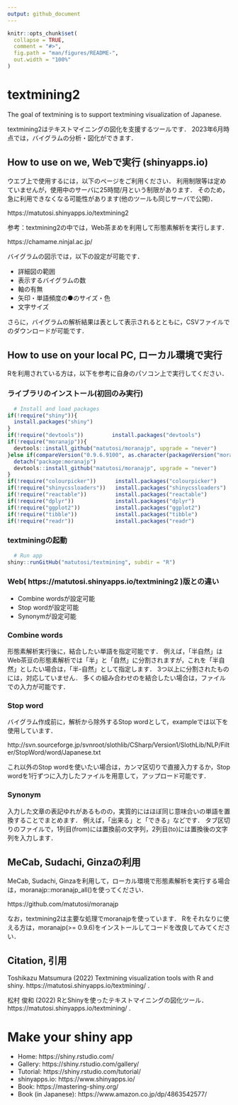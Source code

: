 ```yaml
---
output: github_document
---
```


```r
knitr::opts_chunk$set(
  collapse = TRUE,
  comment = "#>",
  fig.path = "man/figures/README-",
  out.width = "100%"
)
```

# textmining2

The goal of textmining is to support textmining visualization of Japanese.

textmining2はテキストマイニングの図化を支援するツールです．
2023年6月時点では，バイグラムの分析・図化ができます．

## How to use on we, Webで実行 (shinyapps.io)

ウエブ上で使用するには，以下のページをご利用ください．
利用制限等は定めていませんが，使用中のサーバに25時間/月という制限があります．
そのため，急に利用できなくなる可能性があります(他のツールも同じサーバで公開)．

https://matutosi.shinyapps.io/textmining2

参考：textmining2の中では，Web茶まめを利用して形態素解析を実行します．

https://chamame.ninjal.ac.jp/

バイグラムの図示では，以下の設定が可能です．

* 詳細図の範囲   
* 表示するバイグラムの数   
* 軸の有無   
* 矢印・単語頻度の●のサイズ・色   
* 文字サイズ   

さらに，バイグラムの解析結果は表として表示されるとともに，CSVファイルでのダウンロードが可能です．


## How to use on your local PC, ローカル環境で実行

Rを利用されている方は，以下を参考に自身のパソコン上で実行してください．

### ライブラリのインストール(初回のみ実行)

```r
  # Install and load packages
if(!require("shiny")){
  install.packages("shiny")
}
if(!require("devtools"))         install.packages("devtools")
if(!require("moranajp")){
  devtools::install_github("matutosi/moranajp", upgrade = "never")
}else if(compareVersion("0.9.6.9100", as.character(packageVersion("moranajp"))) > 0){
  detach("package:moranajp")
  devtools::install_github("matutosi/moranajp", upgrade = "never")
}
if(!require("colourpicker"))      install.packages("colourpicker")
if(!require("shinycssloaders"))   install.packages("shinycssloaders")
if(!require("reactable"))         install.packages("reactable")
if(!require("dplyr"))             install.packages("dplyr")
if(!require("ggplot2"))           install.packages("ggplot2")
if(!require("tibble"))            install.packages("tibble")
if(!require("readr"))             install.packages("readr")
```

### textminingの起動

```r
  # Run app
shiny::runGitHub("matutosi/textmining", subdir = "R")
```

### Web( https://matutosi.shinyapps.io/textmining2 )版との違い

* Combine wordsが設定可能   
* Stop wordが設定可能   
* Synonymが設定可能   


### Combine words

形態素解析実行後に，結合したい単語を指定可能です．
例えば，「半自然」はWeb茶豆の形態素解析では「半」と「自然」に分割されますが，これを「半自然」としたい場合は，「半-自然」として指定します．
3つ以上に分割されたものには，対応していません．
多くの組み合わせのを結合したい場合は，ファイルでの入力が可能です．


### Stop word

バイグラム作成前に，解析から除外するStop wordとして，exampleでは以下を使用しています．

http://svn.sourceforge.jp/svnroot/slothlib/CSharp/Version1/SlothLib/NLP/Filter/StopWord/word/Japanese.txt

これ以外のStop wordを使いたい場合は，カンマ区切りで直接入力するか，Stop wordを1行ずつに入力したファイルを用意して，アップロード可能です．


### Synonym

入力した文章の表記ゆれがあるものの，実質的にはほぼ同じ意味合いの単語を置換することでまとめます．
例えば，「出来る」と「できる」などです．
タブ区切りのファイルで，1列目(from)には置換前の文字列，2列目(to)には置換後の文字列を入力します．


## MeCab, Sudachi, Ginzaの利用

MeCab, Sudachi, Ginzaを利用して，ローカル環境で形態素解析を実行する場合は，moranajp::moranajp_all()を使ってください．

https://github.com/matutosi/moranajp

なお，textmining2は主要な処理でmoranajpを使っています．
Rをそれなりに使える方は，moranajp(>= 0.9.6)をインストールしてコードを改良してみてください．


## Citation, 引用

Toshikazu Matsumura (2022) Textmining visualization tools with R and shiny.  https://matutosi.shinyapps.io/textmining/ .

松村 俊和 (2022) RとShinyを使ったテキストマイニングの図化ツール．https://matutosi.shinyapps.io/textmining/ .

# Make your shiny app

* Home: https://shiny.rstudio.com/
* Gallery: https://shiny.rstudio.com/gallery/
* Tutorial: https://shiny.rstudio.com/tutorial/
* shinyapps.io: https://www.shinyapps.io/
* Book: https://mastering-shiny.org/
* Book (in Japanese): https://www.amazon.co.jp/dp/4863542577/
